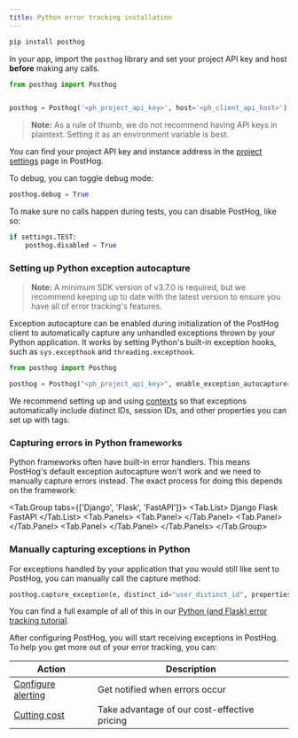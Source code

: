 ```yaml
---
title: Python error tracking installation
---
```




<Steps>
<Step title="Installing PostHog Python SDK" subtitle="Your goal in this step: Install the PostHog Python SDK." badge="required">

```bash
pip install posthog
```

In your app, import the `posthog` library and set your project API key and host **before** making any calls.

```python
from posthog import Posthog


posthog = Posthog('<ph_project_api_key>', host='<ph_client_api_host>')
```

> **Note:** As a rule of thumb, we do not recommend having API keys in plaintext. Setting it as an environment variable is best.

You can find your project API key and instance address in the [project settings](https://app.posthog.com/project/settings) page in PostHog.

To debug, you can toggle debug mode:

```python
posthog.debug = True
```

To make sure no calls happen during tests, you can disable PostHog, like so:

```python
if settings.TEST:
    posthog.disabled = True
```

</Step>
<Step title="Setting up exception autocapture" subtitle="Your goal in this step: Enable automatic exception tracking for your Python application." badge="required">

### Setting up Python exception autocapture

> **Note:** A minimum SDK version of v3.7.0 is required, but we recommend keeping up to date with the latest version to ensure you have all of error tracking's features.

Exception autocapture can be enabled during initialization of the PostHog client to automatically capture any unhandled exceptions thrown by your Python application. It works by setting Python's built-in exception hooks, such as `sys.excepthook` and `threading.excepthook`.

```python
from posthog import Posthog

posthog = Posthog("<ph_project_api_key>", enable_exception_autocapture=True, ...)
```

We recommend setting up and using [contexts](/docs/libraries/python#contexts) so that exceptions automatically include distinct IDs, session IDs, and other properties you can set up with tags.

### Capturing errors in Python frameworks

Python frameworks often have built-in error handlers. This means PostHog's default exception autocapture won't work and we need to manually capture errors instead. The exact process for doing this depends on the framework:

<Tab.Group tabs={['Django', 'Flask', 'FastAPI']}>
  <Tab.List>
    <Tab>Django</Tab>
    <Tab>Flask</Tab>
    <Tab>FastAPI</Tab>
  </Tab.List>
  <Tab.Panels>
    <Tab.Panel>
      <DjangoContextMiddleware />
    </Tab.Panel>
    <Tab.Panel>
      <PythonFlaskExceptionAutocapture />
    </Tab.Panel>
    <Tab.Panel>
      <PythonFastAPIExceptionAutocapture />
    </Tab.Panel>
  </Tab.Panels>
</Tab.Group>

### Manually capturing exceptions in Python

For exceptions handled by your application that you would still like sent to PostHog, you can manually call the capture method:

```python
posthog.capture_exception(e, distinct_id="user_distinct_id", properties=additional_properties)
```

You can find a full example of all of this in our [Python (and Flask) error tracking tutorial](/tutorials/python-error-tracking).

</Step>
<Step title="Next steps">

After configuring PostHog, you will start receiving exceptions in PostHog. To help you get more out of your error tracking, you can:

| Action | Description |
|--------|-------------|
| [Configure alerting](/docs/error-tracking/alerting) | Get notified when errors occur |
| [Cutting cost](/docs/error-tracking/cost-optimization) | Take advantage of our cost-effective pricing |

</Step>
</Steps> 
